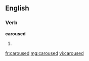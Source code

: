 ==English==

===Verb===
'''caroused'''

# {{past of|[[carouse]]}}

[[fr:caroused]]
[[mg:caroused]]
[[vi:caroused]]